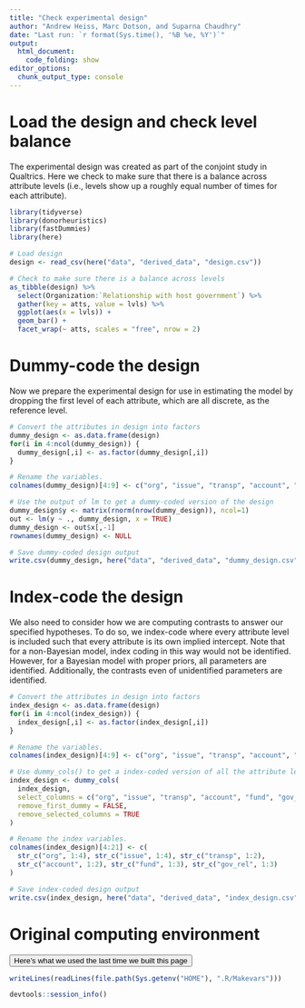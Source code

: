 ```yaml
---
title: "Check experimental design"
author: "Andrew Heiss, Marc Dotson, and Suparna Chaudhry"
date: "Last run: `r format(Sys.time(), '%B %e, %Y')`"
output: 
  html_document:
    code_folding: show
editor_options: 
  chunk_output_type: console
---
```


# Load the design and check level balance

The experimental design was created as part of the conjoint study in Qualtrics. Here we check to make sure that there is a balance across attribute levels (i.e., levels show up a roughly equal number of times for each attribute).

```r
library(tidyverse)
library(donorheuristics)
library(fastDummies)
library(here)

# Load design
design <- read_csv(here("data", "derived_data", "design.csv"))

# Check to make sure there is a balance across levels
as_tibble(design) %>%
  select(Organization:`Relationship with host government`) %>%
  gather(key = atts, value = lvls) %>%
  ggplot(aes(x = lvls)) +
  geom_bar() +
  facet_wrap(~ atts, scales = "free", nrow = 2)
```


# Dummy-code the design

Now we prepare the experimental design for use in estimating the model by dropping the first level of each attribute, which are all discrete, as the reference level.

```r
# Convert the attributes in design into factors
dummy_design <- as.data.frame(design)
for(i in 4:ncol(dummy_design)) {
  dummy_design[,i] <- as.factor(dummy_design[,i])
}

# Rename the variables.
colnames(dummy_design)[4:9] <- c("org", "issue", "transp", "account", "fund", "gov_rel")

# Use the output of lm to get a dummy-coded version of the design
dummy_design$y <- matrix(rnorm(nrow(dummy_design)), ncol=1)
out <- lm(y ~ ., dummy_design, x = TRUE)
dummy_design <- out$x[,-1]
rownames(dummy_design) <- NULL

# Save dummy-coded design output
write.csv(dummy_design, here("data", "derived_data", "dummy_design.csv"))
```


# Index-code the design

We also need to consider how we are computing contrasts to answer our specified hypotheses. To do so, we index-code where every attribute level is included such that every attribute is its own implied intercept. Note that for a non-Bayesian model, index coding in this way would not be identified. However, for a Bayesian model with proper priors, all parameters are identified. Additionally, the contrasts even of unidentified parameters are identified.

```r
# Convert the attributes in design into factors
index_design <- as.data.frame(design)
for(i in 4:ncol(index_design)) {
  index_design[,i] <- as.factor(index_design[,i])
}

# Rename the variables.
colnames(index_design)[4:9] <- c("org", "issue", "transp", "account", "fund", "gov_rel")

# Use dummy_cols() to get a index-coded version of all the attribute levels.
index_design <- dummy_cols(
  index_design, 
  select_columns = c("org", "issue", "transp", "account", "fund", "gov_rel"),
  remove_first_dummy = FALSE,
  remove_selected_columns = TRUE
)

# Rename the index variables.
colnames(index_design)[4:21] <- c(
  str_c("org", 1:4), str_c("issue", 1:4), str_c("transp", 1:2), 
  str_c("account", 1:2), str_c("fund", 1:3), str_c("gov_rel", 1:3)
)

# Save index-coded design output
write.csv(index_design, here("data", "derived_data", "index_design.csv"))
```


# Original computing environment

<button data-toggle="collapse" data-target="#sessioninfo" class="btn btn-primary btn-md btn-info">Here's what we used the last time we built this page</button>

<div id="sessioninfo" class="collapse">

```r
writeLines(readLines(file.path(Sys.getenv("HOME"), ".R/Makevars")))

devtools::session_info()
```

</div>  
